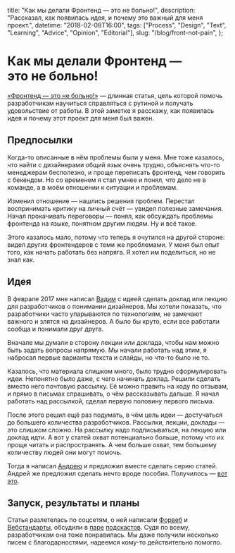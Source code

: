   title: "Как мы делали Фронтенд — это не больно!",
  description: "Рассказал, как появилась идея, и почему это важный для меня проект.",
  datetime: "2018-02-08T16:00",
  tags: ["Process", "Design", "Text", "Learning", "Advice", "Opinion", "Editorial"],
  slug: "/blog/front-not-pain",
};

# Как мы делали Фронтенд — это не больно!

[«Фронтенд — это не больно!»](https://front-not-pain.bespoyasov.ru/) — длинная статья, цель которой помочь разработчикам научиться справляться с рутиной и получать удовольствие от работы. В этой заметке я расскажу, как появилась идея и почему этот проект для меня был важен.

## Предпосылки

Когда-то описанные в нём проблемы были у меня. Мне тоже казалось, что найти с дизайнерами общий язык очень трудно, объяснять <nobr>что-то</nobr> менеджерам бесполезно, и проще переписать фронтенд, чем говорить с бекендом. Но со временем я стал умнее и понял, что дело не в команде, а в моём отношении к ситуации и проблемам.

Изменил отношение — нашлись решения проблем. Перестал воспринимать критику на личный счёт — увидел полезные замечания. Начал прокачивать переговоры — понял, как обсуждать проблемы фронтенда на языке, понятном другим людям. Ну и всё такое.

Этого казалось мало, потому что теперь я очутился на другой стороне: видел других фронтендеров с теми же проблемами. У меня был опыт того, как начать работать без напряга. Я хотел им поделиться, но не знал как.

## Идея

В феврале 2017 мне написал [Вадим](http://yumadilov.com/) с идеей сделать доклад или лекцию для разработчиков о понимании дизайнеров. Мы хотели показать, что разработчики часто упарываются по технологиям, не замечают важного и злятся на дизайнеров. А было бы круто, если все работали сообща и понимали друг друга.

Вначале мы думали в сторону лекции или доклада, чтобы нам можно быть задать вопросы напрямую. Мы начали работать над этим, я набросал первые варианты текста и слайды, но что-то было не то.

Казалось, что материала слишком много, было трудно сформулировать идеи. Непонятно было даже, с чего начинать доклад. Решили сделать вместо него почтовую рассылку. Её можно править на ходу по отзывам, и прямо в письмах спрашивать, о чём рассказывать дальше. Я начал работать над рассылкой, сделал первую половину первого письма.

После этого решил ещё раз подумать, в чём цель идеи — достучаться до большего количества разработчиков. Рассылки, лекции, доклады — это слишком сложно. На рассылку надо подписываться, на лекцию или доклад идти. А вот у статей охват потенциально больше, потому что их проще читать и распространять. А чем больше охват, тем большему количеству людей они могут помочь.

Тогда я написал [Андрею](http://andrew-r.ru/) и предложил вместе сделать серию статей. Андрей же предложил сделать нечто вроде пособия. Получилось — [вот это](//front-not-pain.bespoyasov.ru/).

## Запуск, результаты и планы

Статья разлетелась по соцсетям, о ней написали [Форвеб](https://twitter.com/forwebdev/status/958294543794954242) и [Вебстандарты](https://twitter.com/webstandards_ru/status/958355920643379200), обсудили в [паре](https://medium.com/web-standards/episode-106-25cdd941176e) [подскастов](https://soundcloud.com/frontend_u/e36). Судя по всему, разработчикам она тоже понравилась. Мы даже получили несколько писем с благодарностями, надеемся кому-то действительно помогло.
